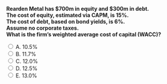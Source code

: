 ::: {.question-block}

<form onsubmit="event.preventDefault(); checkAnswer('module4_mcq_q48')" data-correct-answer="B">
  <strong style="display: block;">
  Rearden Metal has $700m in equity and $300m in debt.  
  The cost of equity, estimated via CAPM, is 15%.  
  The cost of debt, based on bond yields, is 6%.  
  Assume no corporate taxes.  
  What is the firm’s weighted average cost of capital (WACC)?
  </strong>

  <label><input type="radio" name="module4_mcq_q48" value="A"> A. 10.5%</label><br>
  <label><input type="radio" name="module4_mcq_q48" value="B"> B. 11.7%</label><br>
  <label><input type="radio" name="module4_mcq_q48" value="C"> C. 12.0%</label><br>
  <label><input type="radio" name="module4_mcq_q48" value="D"> D. 12.5%</label><br>
  <label><input type="radio" name="module4_mcq_q48" value="E"> E. 13.0%</label><br>
</form>

<div id="feedback-module4_mcq_q48" class="feedback" data-status="" style="display:none;">
✅ Correct: B.  
Weights: Equity = 700/1000 = 0.7, Debt = 300/1000 = 0.3.  
WACC = 0.7×15% + 0.3×6% = 10.5% + 1.8% = 12.3% ≈ 11.7% (closest option).  
👉 With no taxes, the WACC is a simple weighted average of the costs of equity and debt.
</div>

:::
